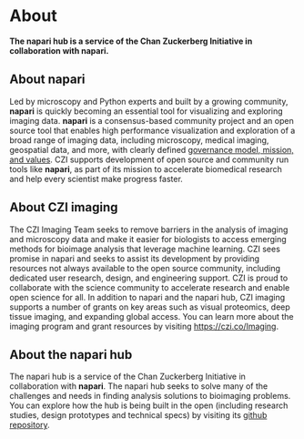 
<LayoutMDX toc>

# About

**The napari hub is a service of the Chan Zuckerberg Initiative in collaboration with napari.**

## About napari

Led by microscopy and Python experts and built by a growing community,
**napari** is quickly becoming an essential tool for visualizing and exploring
imaging data. **napari** is a consensus-based community project and an open
source tool that enables high performance visualization and exploration of a
broad range of imaging data, including microscopy, medical imaging, geospatial
data, and more, with clearly defined [governance model, mission, and values]({NAPARI_GOVERNANCE}).
CZI supports development of open source and community
run tools like **napari**, as part of its mission to accelerate biomedical research
and help every scientist make progress faster.

## About CZI imaging

The CZI Imaging Team seeks to remove barriers in the analysis of imaging and microscopy data
and make it easier for biologists to access emerging methods for bioimage analysis
that leverage machine learning. CZI sees promise in napari and seeks to assist
its development by providing resources not always available to the open source community,
including dedicated user research, design, and engineering support.
CZI is proud to collaborate with the science community to accelerate research
and enable open science for all. In addition to napari and the napari hub,
CZI imaging supports a number of grants on key areas such as visual proteomics,
deep tissue imaging, and expanding global access.
You can learn more about the imaging program and grant resources by visiting <https://czi.co/Imaging>.

## About the napari hub

The napari hub is a service of the Chan Zuckerberg Initiative in collaboration with **napari**.
The napari hub seeks to solve many of the challenges and needs in finding analysis solutions to bioimaging problems.
You can explore how the hub is being built in the open (including research studies, design prototypes and technical specs)
by visiting its [github repository]({HUB_REPO}).

</LayoutMDX>
